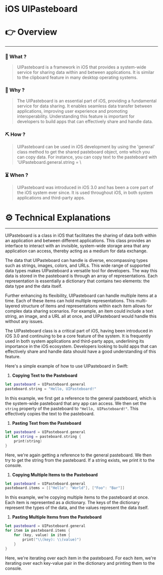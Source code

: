 # iOS UIPasteboard


# 👉 Overview

---

### 👀 What ?

> UIPasteboard is a framework in iOS that provides a system-wide service for sharing data within and between applications. It is similar to the clipboard feature in many desktop operating systems.
> 

### 🧐 Why ?

> The UIPasteboard is an essential part of iOS, providing a fundamental service for data sharing. It enables seamless data transfer between applications, improving user experience and promoting interoperability. Understanding this feature is important for developers to build apps that can effectively share and handle data.
> 

### ⛏️ How ?

> UIPasteboard can be used in iOS development by using the 'general' class method to get the shared pasteboard object, onto which you can copy data. For instance, you can copy text to the pasteboard with 'UIPasteboard.general.string = \
> 

### ⏳ When ?

> UIPasteboard was introduced in iOS 3.0 and has been a core part of the iOS system ever since. It is used throughout iOS, in both system applications and third-party apps.
> 

# ⚙️ Technical Explanations

---

UIPasteboard is a class in iOS that facilitates the sharing of data both within an application and between different applications. This class provides an interface to interact with an invisible, system-wide storage area that any application can access, thereby acting as a medium for data exchange.

The data that UIPasteboard can handle is diverse, encompassing types such as strings, images, colors, and URLs. This wide range of supported data types makes UIPasteboard a versatile tool for developers. The way this data is stored in the pasteboard is through an array of representations. Each representation is essentially a dictionary that contains two elements: the data type and the data itself.

Further enhancing its flexibility, UIPasteboard can handle multiple items at a time. Each of these items can hold multiple representations. This multi-layered structure of items and representations within each item allows for complex data sharing scenarios. For example, an item could include a text string, an image, and a URL all at once, and UIPasteboard would handle this without any issues.

The UIPasteboard class is a critical part of iOS, having been introduced in iOS 3.0 and continuing to be a core feature of the system. It is frequently used in both system applications and third-party apps, underlining its importance in the iOS ecosystem. Developers looking to build apps that can effectively share and handle data should have a good understanding of this feature.

Here's a simple example of how to use UIPasteboard in Swift:

1. **Copying Text to the Pasteboard**

```swift
let pasteboard = UIPasteboard.general
pasteboard.string = "Hello, UIPasteboard!"

```

In this example, we first get a reference to the general pasteboard, which is the system-wide pasteboard that any app can access. We then set the `string` property of the pasteboard to `"Hello, UIPasteboard!"`. This effectively copies the text to the pasteboard.

1. **Pasting Text from the Pasteboard**

```swift
let pasteboard = UIPasteboard.general
if let string = pasteboard.string {
    print(string)
}

```

Here, we're again getting a reference to the general pasteboard. We then try to get the string from the pasteboard. If a string exists, we print it to the console.

1. **Copying Multiple Items to the Pasteboard**

```swift
let pasteboard = UIPasteboard.general
pasteboard.items = [["Hello": "World"], ["Foo": "Bar"]]

```

In this example, we're copying multiple items to the pasteboard at once. Each item is represented as a dictionary. The keys of the dictionary represent the types of the data, and the values represent the data itself.

1. **Pasting Multiple Items from the Pasteboard**

```swift
let pasteboard = UIPasteboard.general
for item in pasteboard.items {
    for (key, value) in item {
        print("\\(key): \\(value)")
    }
}

```

Here, we're iterating over each item in the pasteboard. For each item, we're iterating over each key-value pair in the dictionary and printing them to the console.
